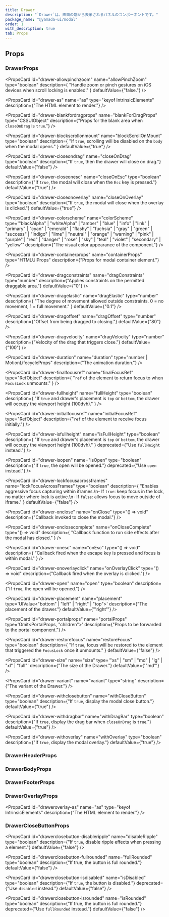 ```yaml
---
title: Drawer
description: "`Drawer`は、画面の端から表示されるパネルのコンポーネントです。"
package_name: "@yamada-ui/modal"
order: 1
with_description: true
tab: Props
---
```


## Props

### DrawerProps

<PropsCard
  id="drawer-allowpinchzoom"
  name="allowPinchZoom"
  type="boolean"
  description={
    "Handle zoom or pinch gestures on iOS devices when scroll locking is enabled."
  }
  defaultValue={"false."}
/>

<PropsCard
  id="drawer-as"
  name="as"
  type="keyof IntrinsicElements"
  description={"The HTML element to render."}
/>

<PropsCard
  id="drawer-blankfordragprops"
  name="blankForDragProps"
  type="CSSUIObject"
  description={"Props for the blank area when `closeOnDrag` is `true`."}
/>

<PropsCard
  id="drawer-blockscrollonmount"
  name="blockScrollOnMount"
  type="boolean"
  description={
    "If `true`, scrolling will be disabled on the `body` when the modal opens."
  }
  defaultValue={"true"}
/>

<PropsCard
  id="drawer-closeondrag"
  name="closeOnDrag"
  type="boolean"
  description={"If `true`, then the drawer will close on drag."}
  defaultValue={"false"}
/>

<PropsCard
  id="drawer-closeonesc"
  name="closeOnEsc"
  type="boolean"
  description={"If `true`, the modal will close when the `Esc` key is pressed."}
  defaultValue={"true"}
/>

<PropsCard
  id="drawer-closeonoverlay"
  name="closeOnOverlay"
  type="boolean"
  description={"If `true`, the modal will close when the overlay is clicked."}
  defaultValue={"true"}
/>

<PropsCard
  id="drawer-colorscheme"
  name="colorScheme"
  type='"blackAlpha" | "whiteAlpha" | "amber" | "blue" | "info" | "link" | "primary" | "cyan" | "emerald" | "flashy" | "fuchsia" | "gray" | "green" | "success" | "indigo" | "lime" | "neutral" | "orange" | "warning" | "pink" | "purple" | "red" | "danger" | "rose" | "sky" | "teal" | "violet" | "secondary" | "yellow"'
  description={"The visual color appearance of the component."}
/>

<PropsCard
  id="drawer-containerprops"
  name="containerProps"
  type="HTMLUIProps"
  description={"Props for modal container element."}
/>

<PropsCard
  id="drawer-dragconstraints"
  name="dragConstraints"
  type="number"
  description={"Applies constraints on the permitted draggable area."}
  defaultValue={"0"}
/>

<PropsCard
  id="drawer-dragelastic"
  name="dragElastic"
  type="number"
  description={
    "The degree of movement allowed outside constraints. 0 = no movement, 1 = full movement."
  }
  defaultValue={"0.1"}
/>

<PropsCard
  id="drawer-dragoffset"
  name="dragOffset"
  type="number"
  description={"Offset from being dragged to closing."}
  defaultValue={"80"}
/>

<PropsCard
  id="drawer-dragvelocity"
  name="dragVelocity"
  type="number"
  description={"Velocity of the drag that triggers close."}
  defaultValue={"100"}
/>

<PropsCard
  id="drawer-duration"
  name="duration"
  type="number | MotionLifecycleProps<number>"
  description={"The animation duration."}
/>

<PropsCard
  id="drawer-finalfocusref"
  name="finalFocusRef"
  type="RefObject<FocusableElement>"
  description={
    "`ref` of the element to return focus to when `FocusLock` unmounts."
  }
/>

<PropsCard
  id="drawer-fullheight"
  name="fullHeight"
  type="boolean"
  description={
    "If `true` and drawer's placement is `top` or `bottom`, the drawer will occupy the viewport height (100dvh)."
  }
/>

<PropsCard
  id="drawer-initialfocusref"
  name="initialFocusRef"
  type="RefObject<FocusableElement>"
  description={"`ref` of the element to receive focus initially."}
/>

<PropsCard
  id="drawer-isfullheight"
  name="isFullHeight"
  type="boolean"
  description={
    "If `true` and drawer's placement is `top` or `bottom`, the drawer will occupy the viewport height (100dvh)."
  }
  deprecated={"Use `fullHeight` instead."}
/>

<PropsCard
  id="drawer-isopen"
  name="isOpen"
  type="boolean"
  description={"If `true`, the open will be opened."}
  deprecated={"Use `open` instead."}
/>

<PropsCard
  id="drawer-lockfocusacrossframes"
  name="lockFocusAcrossFrames"
  type="boolean"
  description={
    "Enables aggressive focus capturing within iframes.\n- If `true`: keep focus in the lock, no matter where lock is active.\n- If `false`:  allows focus to move outside of iframe."
  }
  defaultValue={"false"}
/>

<PropsCard
  id="drawer-onclose"
  name="onClose"
  type="() => void"
  description={"Callback invoked to close the modal."}
/>

<PropsCard
  id="drawer-onclosecomplete"
  name="onCloseComplete"
  type="() => void"
  description={
    "Callback function to run side effects after the modal has closed."
  }
/>

<PropsCard
  id="drawer-onesc"
  name="onEsc"
  type="() => void"
  description={
    "Callback fired when the escape key is pressed and focus is within modal."
  }
/>

<PropsCard
  id="drawer-onoverlayclick"
  name="onOverlayClick"
  type="() => void"
  description={"Callback fired when the overlay is clicked."}
/>

<PropsCard
  id="drawer-open"
  name="open"
  type="boolean"
  description={"If `true`, the open will be opened."}
/>

<PropsCard
  id="drawer-placement"
  name="placement"
  type='UIValue<"bottom" | "left" | "right" | "top">'
  description={"The placement of the drawer."}
  defaultValue={"'right'"}
/>

<PropsCard
  id="drawer-portalprops"
  name="portalProps"
  type='Omit<PortalProps, "children">'
  description={"Props to be forwarded to the portal component."}
/>

<PropsCard
  id="drawer-restorefocus"
  name="restoreFocus"
  type="boolean"
  description={
    "If `true`, focus will be restored to the element that triggered the `FocusLock` once it unmounts."
  }
  defaultValue={"false"}
/>

<PropsCard
  id="drawer-size"
  name="size"
  type='"xs" | "sm" | "md" | "lg" | "xl" | "full"'
  description={"The size of the Drawer."}
  defaultValue={'"md"'}
/>

<PropsCard
  id="drawer-variant"
  name="variant"
  type="string"
  description={"The variant of the Drawer."}
/>

<PropsCard
  id="drawer-withclosebutton"
  name="withCloseButton"
  type="boolean"
  description={"If `true`, display the modal close button."}
  defaultValue={"true"}
/>

<PropsCard
  id="drawer-withdragbar"
  name="withDragBar"
  type="boolean"
  description={"If `true`, display the drag bar when `closeOnDrag` is `true`."}
  defaultValue={"true"}
/>

<PropsCard
  id="drawer-withoverlay"
  name="withOverlay"
  type="boolean"
  description={"If `true`, display the modal overlay."}
  defaultValue={"true"}
/>

### DrawerHeaderProps

### DrawerBodyProps

### DrawerFooterProps

### DrawerOverlayProps

<PropsCard
  id="draweroverlay-as"
  name="as"
  type="keyof IntrinsicElements"
  description={"The HTML element to render."}
/>

### DrawerCloseButtonProps

<PropsCard
  id="drawerclosebutton-disableripple"
  name="disableRipple"
  type="boolean"
  description={"If `true`, disable ripple effects when pressing a element."}
  defaultValue={"false"}
/>

<PropsCard
  id="drawerclosebutton-fullrounded"
  name="fullRounded"
  type="boolean"
  description={"If true, the button is full rounded."}
  defaultValue={"false"}
/>

<PropsCard
  id="drawerclosebutton-isdisabled"
  name="isDisabled"
  type="boolean"
  description={"If `true`, the button is disabled."}
  deprecated={"Use `disabled` instead."}
  defaultValue={"false"}
/>

<PropsCard
  id="drawerclosebutton-isrounded"
  name="isRounded"
  type="boolean"
  description={"If true, the button is full rounded."}
  deprecated={"Use `fullRounded` instead."}
  defaultValue={"false"}
/>
